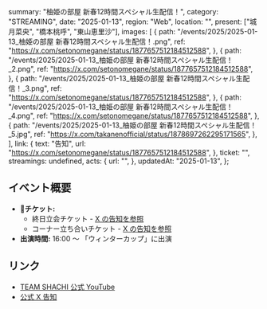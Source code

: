   summary: "柚姫の部屋 新春12時間スペシャル生配信！",
  category: "STREAMING",
  date: "2025-01-13",
  region: "Web",
  location: "",
  present: ["城月菜央", "橋本桃呼", "東山恵里沙"],
  images: [
    {
      path: "/events/2025/2025-01-13_柚姫の部屋 新春12時間スペシャル生配信！.png",
      ref: "https://x.com/setonomegane/status/1877657512184512588",
    },
    {
      path: "/events/2025/2025-01-13_柚姫の部屋 新春12時間スペシャル生配信！_2.png",
      ref: "https://x.com/setonomegane/status/1877657512184512588",
    },
    {
      path: "/events/2025/2025-01-13_柚姫の部屋 新春12時間スペシャル生配信！_3.png",
      ref: "https://x.com/setonomegane/status/1877657512184512588",
    },
    {
      path: "/events/2025/2025-01-13_柚姫の部屋 新春12時間スペシャル生配信！_4.png",
      ref: "https://x.com/setonomegane/status/1877657512184512588",
    },
    {
      path: "/events/2025/2025-01-13_柚姫の部屋 新春12時間スペシャル生配信！_5.jpg",
      ref: "https://x.com/takanenofficial/status/1878697262295171565",
    },
  ],
  link: {
    text: "告知",
    url: "https://x.com/setonomegane/status/1877657512184512588",
  },
  ticket: "",
  streamings: undefined,
  acts: {
    url: "",
  },
  updatedAt: "2025-01-13",
};

## イベント概要

- **🎫チケット:**
  - 終日立会チケット - [X の告知を参照](https://x.com/setonomegane/status/1877657512184512588)
  - コーナー立ち合いチケット - [X の告知を参照](https://x.com/setonomegane/status/1877725394184364259)
- **出演時間:** 16:00 〜 「ウィンターカップ」に出演

## リンク

- [TEAM SHACHI 公式 YouTube](https://www.youtube.com/c/teamshachich)
- [公式 X 告知](https://x.com/takanenofficial/status/1877664180674891846)
